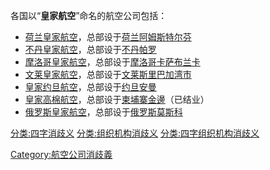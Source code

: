 各国以“'''皇家航空'''”命名的航空公司包括：

*[[荷兰皇家航空|荷兰皇家航空]]，总部设于[[荷兰|荷兰]][[阿姆斯特尔芬|阿姆斯特尔芬]]
*[[不丹皇家航空|不丹皇家航空]]，总部设于[[不丹|不丹]][[帕罗|帕罗]]
*[[摩洛哥皇家航空|摩洛哥皇家航空]]，总部设于[[摩洛哥|摩洛哥]][[卡萨布兰卡|卡萨布兰卡]]
*[[文莱皇家航空|文莱皇家航空]]，总部设于[[文莱|文莱]][[斯里巴加湾市|斯里巴加湾市]]
*[[皇家约旦航空|皇家约旦航空]]，总部设于[[约旦|约旦]][[安曼|安曼]]
*[[皇家高棉航空|皇家高棉航空]]，总部设于[[柬埔寨|柬埔寨]][[金邊|金邊]]（已结业）
*[[俄罗斯皇家航空|俄罗斯皇家航空]]，总部设于[[俄罗斯|俄罗斯]][[莫斯科|莫斯科]]

{{disambig}}
[[Category:航空公司消歧義|Category:航空公司消歧義]]
[[分类:四字消歧义|分类:四字消歧义]]
[[分类:组织机构消歧义|分类:组织机构消歧义]]
[[分类:四字组织机构消歧义|分类:四字组织机构消歧义]]